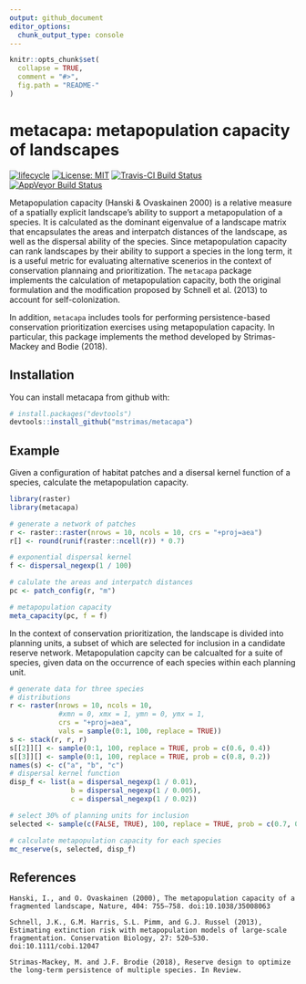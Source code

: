 ```yaml
---
output: github_document
editor_options: 
  chunk_output_type: console
---
```


<!-- README.md is generated from README.Rmd. Please edit that file -->

```r
knitr::opts_chunk$set(
  collapse = TRUE,
  comment = "#>",
  fig.path = "README-"
)
```

# metacapa: metapopulation capacity of landscapes

[![lifecycle](https://img.shields.io/badge/lifecycle-maturing-blue.svg)](https://www.tidyverse.org/lifecycle/#maturing)
[![License: MIT](https://img.shields.io/badge/License-MIT-yellow.svg)](https://opensource.org/licenses/MIT)
[![Travis-CI Build Status](https://img.shields.io/travis/mstrimas/metacapa/master.svg?label=Mac%20OSX%20%26%20Linux)](https://travis-ci.org/mstrimas/metacapa)
[![AppVeyor Build Status](https://img.shields.io/appveyor/ci/mstrimas/metacapa/master.svg?label=Windows)](https://ci.appveyor.com/project/mstrimas/metacapa)

Metapopulation capacity (Hanski & Ovaskainen 2000) is a relative measure of a spatially explicit landscape's ability to support a metapopulation of a species. It is calculated as the dominant eigenvalue of a landscape matrix that encapsulates the areas and interpatch distances of the landscape, as well as the dispersal ability of the species. Since metapopulation capacity can rank landscapes by their ability to support a species in the long term, it is a useful metric for evaluating alternative scenerios in the context of conservation plannaing and prioritization. The `metacapa` package implements the calculation of metapopulation capacity, both the original formulation and the modification proposed by Schnell et al. (2013) to account for self-colonization.

In addition, `metacapa` includes tools for performing persistence-based conservation prioritization exercises using metapopulation capacity. In particular, this package implements the method developed by Strimas-Mackey and Bodie (2018).

## Installation

You can install metacapa from github with:

```r
# install.packages("devtools")
devtools::install_github("mstrimas/metacapa")
```

## Example

Given a configuration of habitat patches and a disersal kernel function of a species, calculate the metapopulation capacity.

```r
library(raster)
library(metacapa)

# generate a network of patches
r <- raster::raster(nrows = 10, ncols = 10, crs = "+proj=aea")
r[] <- round(runif(raster::ncell(r)) * 0.7)

# exponential dispersal kernel
f <- dispersal_negexp(1 / 100)

# calulate the areas and interpatch distances
pc <- patch_config(r, "m")

# metapopulation capacity
meta_capacity(pc, f = f)
```

In the context of conservation prioritization, the landscape is divided into planning units, a subset of which are selected for inclusion in a candidate reserve network. Metapopulation capcity can be calcualted for a suite of species, given data on the occurrence of each species within each planning unit.

```r
# generate data for three species
# distributions
r <- raster(nrows = 10, ncols = 10, 
            #xmn = 0, xmx = 1, ymn = 0, ymx = 1,
            crs = "+proj=aea",
            vals = sample(0:1, 100, replace = TRUE))
s <- stack(r, r, r)
s[[2]][] <- sample(0:1, 100, replace = TRUE, prob = c(0.6, 0.4))
s[[3]][] <- sample(0:1, 100, replace = TRUE, prob = c(0.8, 0.2))
names(s) <- c("a", "b", "c")
# dispersal kernel function
disp_f <- list(a = dispersal_negexp(1 / 0.01),
               b = dispersal_negexp(1 / 0.005),
               c = dispersal_negexp(1 / 0.02))

# select 30% of planning units for inclusion
selected <- sample(c(FALSE, TRUE), 100, replace = TRUE, prob = c(0.7, 0.3))

# calculate metapopulation capacity for each species
mc_reserve(s, selected, disp_f)
```

## References

```
Hanski, I., and O. Ovaskainen (2000), The metapopulation capacity of a fragmented landscape, Nature, 404: 755–758. doi:10.1038/35008063

Schnell, J.K., G.M. Harris, S.L. Pimm, and G.J. Russel (2013), Estimating extinction risk with metapopulation models of large-scale fragmentation. Conservation Biology, 27: 520–530. doi:10.1111/cobi.12047

Strimas-Mackey, M. and J.F. Brodie (2018), Reserve design to optimize the long-term persistence of multiple species. In Review.
```
